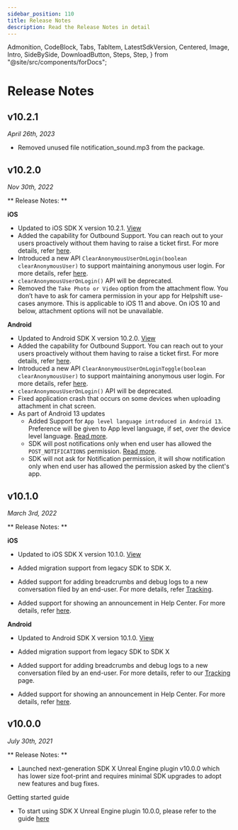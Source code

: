 ```yaml
---
sidebar_position: 110
title: Release Notes
description: Read the Release Notes in detail
---
```


  Admonition,
  CodeBlock,
  Tabs,
  TabItem,
  LatestSdkVersion,
  Centered,
  Image,
  Intro,
  SideBySide,
  DownloadButton,
  Steps,
  Step,
} from "@site/src/components/forDocs";

# Release Notes

<LatestSdkVersion>

## v10.2.1
  
_April 26th, 2023_
  
</LatestSdkVersion>

- Removed unused file notification_sound.mp3 from the package. 


## v10.2.0

_Nov 30th, 2022_

** Release Notes: **

**iOS**

- Updated to iOS SDK X version 10.2.1. [View](/sdkx_ios/release-notes#1021)
- Added the capability for Outbound Support. You can reach out to your users proactively without them having to raise a ticket first. For more details, refer [here](/sdkx-unreal/outbound-support).
- Introduced a new API `ClearAnonymousUserOnLogin(boolean clearAnonymousUser)` to support maintaining anonymous user login. For more details, refer [here](/sdkx-unreal/users#anonymous-users).
- `clearAnonymousUserOnLogin()` API will be deprecated.
- Removed the `Take Photo or Video` option from the attachment flow. You don’t have to ask for camera permission in your app for Helpshift use-cases anymore. This is applicable to iOS 11 and above. On iOS 10 and below, attachment options will not be unavailable.

**Android**

- Updated to Android SDK X version 10.2.0. [View](/sdkx_android/release-notes#1020)
- Added the capability for Outbound Support. You can reach out to your users proactively without them having to raise a ticket first. For more details, refer [here](/sdkx-unreal/outbound-support).
- Introduced a new API `ClearAnonymousUserOnLoginToggle(boolean clearAnonymousUser)` to support maintaining anonymous user login. For more details, refer [here](/sdkx-unreal/users#anonymous-users).
- `clearAnonymousUserOnLogin()` API will be deprecated.
- Fixed application crash that occurs on some devices when uploading attachment in chat screen.
- As part of Android 13 updates
  - Added Support for `App level language introduced in Android 13`. Preference will be given to App level language, if set, over the device level language. [Read more](https://developer.android.com/guide/topics/resources/app-languages).
  - SDK will post notifications only when end user has allowed the `POST_NOTIFICATIONS` permission. [Read more](https://developer.android.com/develop/ui/views/notifications/notification-permission).
  - SDK will not ask for Notification permission, it will show notification only when end user has allowed the permission asked by the client's app.

## v10.1.0

_March 3rd, 2022_

** Release Notes: **

**iOS**

- Updated to iOS SDK X version 10.1.0. [View](/sdkx_ios/release-notes#1010)

- Added migration support from legacy SDK to SDK X.

- Added support for adding breadcrumbs and debug logs to a new conversation filed by an end-user. For more details, refer [Tracking](/sdkx-unreal/tracking/).

- Added support for showing an announcement in Help Center. For more details, refer [here](https://support.helpshift.com/hc/en/13-helpshift-technical-support/faq/643-help-center-procedures-prepare-an-announcement/).

**Android**

- Updated to Android SDK X version 10.1.0. [View](https://developers.helpshift.com/sdkx_android/release-notes/)

- Added migration support from legacy SDK to SDK X

- Added support for adding breadcrumbs and debug logs to a new conversation filed by an end-user. For more details, refer to our [Tracking](/sdkx-unreal/tracking/) page.

- Added support for showing an announcement in Help Center. For more details, refer [here](https://support.helpshift.com/hc/en/13-helpshift-technical-support/faq/643-help-center-procedures-prepare-an-announcement/).

## v10.0.0

_July 30th, 2021_

** Release Notes: **

- Launched next-generation SDK X Unreal Engine plugin v10.0.0 which has lower size foot-print and requires minimal SDK upgrades to adopt new features and bug fixes.

Getting started guide

- To start using SDK X Unreal Engine plugin 10.0.0, please refer to the guide [here](/sdkx-unreal/getting-started)
